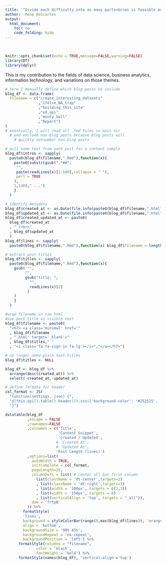 ```yaml
---
title: '"Divide each difficulty into as many parts<br>as is feasible and necessary to resolve it."'
author: -Rene Descartes
output: 
  html_document:
    toc: no
    code_folding: hide
---
```


<style>
#header {
  background: url('images/main_banner_distort_blue.JPG') center no-repeat;
  background-size: cover;
  -webkit-background-size: cover;
  -moz-background-size: cover;
  -o-background-size: cover;
  color: white;
  text-align: center;
  height: 200px;
  position: relative;
  margin: 0 -30rem;
  padding: .25rem 0;
}
</style>
<br>


```r
knitr::opts_chunk$set(echo = TRUE,message=FALSE,warning=FALSE)
library(DT)
library(dplyr)
```

This is my contribution to the fields of data science, business analytics, information technology, and variations on those themes.

```r

# here I manually define which blog posts to include
blog_df <- data.frame(
  filename = c("create_interesting_datasets"
               ,"ifelse_NA_trap"
               ,"building_this_site"
               ,"ed_api"
               ,"monty_hall"
               ,"Report")
)
# eventually, I will read all .rmd files in main dir
  # and exclude non-blog posts because blog posts will 
    # quickly outnumber non-blog posts

# pull some text from each post for a content sample
blog_df$intros <- sapply(
  paste0(blog_df$filename,".Rmd"),function(x){
    paste0(substr(gsub(".*##",
     "",
     paste(readLines(x)[1:100],collapse = " "),
     perl = TRUE
    ),
    1,140)," ...")
    }
  )

# identify metadata
blog_df$created_at <- as.Date(file.info(paste0(blog_df$filename,".html"))$ctime)
blog_df$updated_at <- as.Date(file.info(paste0(blog_df$filename,".html"))$mtime)
blog_df$created_updated_at <- paste0(
  blog_df$created_at
  , " /<br>"
  , blog_df$updated_at
  )
blog_df$lines <- sapply(
  paste0(blog_df$filename,".Rmd"),function(x) blog_df$filename = length(readLines(x)))

# extract post titles
blog_df$titles <- sapply(
  paste0(blog_df$filename,".Rmd"),function(x){
    gsub('"',
         "",
         gsub("title: ",
           "",
           readLines(x)[2]
          )
    )
    }
  )

#wrap filename in raw html
#use post title as visible text
blog_df$filename <- paste0(
  "<h7> <a class='minimal' href='"
  , blog_df$filename
  , ".html' target='_blank'>"
  , blog_df$titles," "
  , "<i class='fa fa-sign-in fa-lg'></i>","</a></h7>")

# no longer need plain text titles
blog_df$titles <- NULL

blog_df <- blog_df %>%
  arrange(desc(created_at)) %>%
  select(-created_at,-updated_at)

# define formate for header
col_format <- JS(
  "function(settings, json) {",
  "$(this.api().table().header()).css({'background-color': '#252525', 'color': '#FFFFFF'});",
  "}")

datatable(blog_df
          ,escape = FALSE
          ,rownames=FALSE
          ,colnames = c('Title',
                        'Content Snippet',
                        'Created / Updated',
                       # 'Created At',
                       # 'Updated At',
                       'Post Length (lines)')
          ,options=list(
            autoWidth = TRUE,
            initComplete = col_format,
            pageLength=25,
            columnDefs = list( # center all but first column
              list(className = 'dt-center',targets=2)
              , list(className = 'dt-right',targets=3)
              , list(width = '100px', targets = c(2,3))
              , list(width = '250px', targets = 0)
              , list(verticalAlign = 'top', targets = "_all")), 
            dom = 'frtpB'
          )) %>%
        formatStyle(
        'lines',
        background = styleColorBar(range(0,max(blog_df$lines)), 'orange'),
        align = 'bottom',
        backgroundSize = '98% 45%',
        backgroundRepeat = 'no-repeat',
        backgroundPosition = 'left') %>%
      formatStyle(columns = "filename", 
              color = 'black',
              fontWeight = 'bold') %>%
      formatStyle(names(blog_df), 'vertical-align'='top')


```



